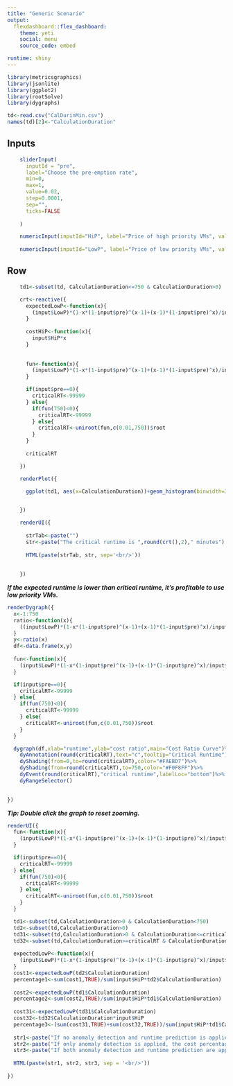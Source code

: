 ```yaml
---
title: "Generic Scenario"
output: 
  flexdashboard::flex_dashboard:
    theme: yeti
    social: menu
    source_code: embed

runtime: shiny
---
```


```r

library(metricsgraphics)
library(jsonlite)
library(ggplot2)
library(rootSolve)
library(dygraphs)

td<-read.csv("CalDurinMin.csv")
names(td)[2]<-"CalculationDuration"


```

Inputs{.sidebar}
-------------------------------------

```r

    sliderInput(
      inputId = "pre",
      label="Choose the pre-emption rate",
      min=0,
      max=1,
      value=0.02,
      step=0.0001,
      sep="",
      ticks=FALSE
      
    )

    numericInput(inputId="HiP", label="Price of high priority VMs", value=5)
    
    numericInput(inputId="LowP", label="Price of low priority VMs", value=1)

```

Row
-------------------------------------

```r

    td1<-subset(td, CalculationDuration<=750 & CalculationDuration>0)

    crt<-reactive({
      expectedLowP<-function(x){
        (input$LowP)*(1-x*(1-input$pre)^(x-1)+(x-1)*(1-input$pre)^x)/input$pre+input$HiP*x+(input$LowP*x-input$HiP*x)*(1-input$pre)^x
      }
      
      costHiP<-function(x){
        input$HiP*x
      }
      
      
      fun<-function(x){
        (input$LowP)*(1-x*(1-input$pre)^(x-1)+(x-1)*(1-input$pre)^x)/input$pre+input$HiP*x+(input$LowP*x-input$HiP*x)*(1-input$pre)^x-input$HiP*x
      }

      if(input$pre==0){
        criticalRT<-99999
      } else{
        if(fun(750)<0){
          criticalRT<-99999
        } else{
          criticalRT<-uniroot(fun,c(0.01,750))$root
        }
      }
      
      criticalRT

    })

    renderPlot({

      ggplot(td1, aes(x=CalculationDuration))+geom_histogram(binwidth=30,color="gray20",fill="gray75")+scale_x_continuous(name="runtime",limits=c(0,750),breaks=seq(0,750,100))+geom_vline(aes(xintercept=crt()),color="blue",linetype="dashed",size=1)+theme(axis.title=element_text(face="italic"),title=element_text(size=18,face="bold.italic"))+ggtitle("Runtime Histogram")

            
    })

    renderUI({
      
      strTab<-paste("")
      str<-paste("The critical runtime is ",round(crt(),2)," minutes")
      
      HTML(paste(strTab, str, sep='<br/>'))
      
      
    })
```

***If the expected runtime is lower than critical runtime, it's profitable to use low priority VMs.***

```r

renderDygraph({
  x<-1:750
  ratio<-function(x){
    ((input$LowP)*(1-x*(1-input$pre)^(x-1)+(x-1)*(1-input$pre)^x)/input$pre+input$HiP*x+(input$LowP*x-input$HiP*x)*(1-input$pre)^x)/(input$HiP*x)
  }
  y<-ratio(x)
  df<-data.frame(x,y)
  
  fun<-function(x){
    (input$LowP)*(1-x*(1-input$pre)^(x-1)+(x-1)*(1-input$pre)^x)/input$pre+input$HiP*x+(input$LowP*x-input$HiP*x)*(1-input$pre)^x-input$HiP*x
  }

  if(input$pre==0){
    criticalRT<-99999
  } else{
    if(fun(750)<0){
      criticalRT<-99999
    } else{
      criticalRT<-uniroot(fun,c(0.01,750))$root
    }
  }

  dygraph(df,xlab="runtime",ylab="cost ratio",main="Cost Ratio Curve")%>%
    dyAnnotation(round(criticalRT),text="c",tooltip="Critical Runtime")%>%
    dyShading(from=0,to=round(criticalRT),color="#FAEBD7")%>%
    dyShading(from=round(criticalRT),to=750,color="#F0F8FF")%>%
    dyEvent(round(criticalRT),"critical runtime",labelLoc="bottom")%>%
    dyRangeSelector()
  

})

```

***Tip: Double click the graph to reset zooming.***
  
```r

renderUI({
  fun<-function(x){
    (input$LowP)*(1-x*(1-input$pre)^(x-1)+(x-1)*(1-input$pre)^x)/input$pre+input$HiP*x+(input$LowP*x-input$HiP*x)*(1-input$pre)^x-input$HiP*x
  }

  if(input$pre==0){
    criticalRT<-99999
  } else{
    if(fun(750)<0){
      criticalRT<-99999
    } else{
      criticalRT<-uniroot(fun,c(0.01,750))$root
    }
  }

  td1<-subset(td,CalculationDuration>0 & CalculationDuration<750)
  td2<-subset(td,CalculationDuration>0)
  td31<-subset(td,CalculationDuration>0 & CalculationDuration<=criticalRT)
  td32<-subset(td,CalculationDuration>=criticalRT & CalculationDuration<750)
  
  expectedLowP<-function(x){
    (input$LowP)*(1-x*(1-input$pre)^(x-1)+(x-1)*(1-input$pre)^x)/input$pre+input$HiP*x+(input$LowP*x-input$HiP*x)*(1-input$pre)^x
  }
  cost1<-expectedLowP(td2$CalculationDuration)
  percentage1<-sum(cost1,TRUE)/sum(input$HiP*td2$CalculationDuration)
  
  cost2<-expectedLowP(td1$CalculationDuration)
  percentage2<-sum(cost2,TRUE)/sum(input$HiP*td1$CalculationDuration)
  
  cost31<-expectedLowP(td31$CalculationDuration)
  cost32<-td32$CalculationDuration*input$HiP
  percentage3<-(sum(cost31,TRUE)+sum(cost32,TRUE))/sum(input$HiP*td1$CalculationDuration)
  
  str1<-paste("If no anomaly detection and runtime prediction is applied, the cost percentage is ", round(percentage1,2))
  str2<-paste("If only anomaly detection is applied, the cost percentage is ", round(percentage2,2))
  str3<-paste("If both anomaly detection and runtime prediction are applied, the cost percentage is ", round(percentage3,2))
  
  HTML(paste(str1, str2, str3, sep = '<br/>'))
  
})




```
